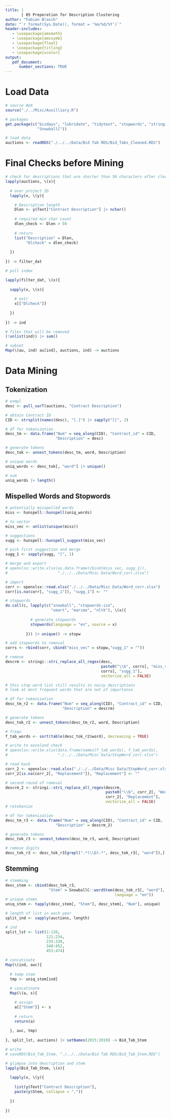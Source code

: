 ```yaml
---
title: |
       | 05 Preperation for Description Clustering
author: "Fabian Blasch"
date: "`r format(Sys.Date(), format = '%m/%d/%Y')`"
header-includes:
   - \usepackage{amsmath}
   - \usepackage{amssymb}
   - \usepackage{float}
   - \usepackage{titling}
   - \usepackage{xcolor}
output: 
   pdf_document:
      number_sections: TRUE
---
```


# Load Data

```r
# source AUX
source("./../Misc/Auxilliary.R")

# packages
get.package(c("bizdays", "lubridate", "tidytext", "stopwords", "stringi",
              "SnowballC"))

# load data
auctions <- readRDS("./../../Data/Bid Tab RDS/Bid_Tabs_Cleaned.RDS")
```

# Final Checks before Mining

```r
# check for descriptions that are shorter than 50 characters after cleaning
lapply(auctions, \(x){
  
  # over project ID
  lapply(x, \(y){

    # Description length
    Dlen <- y$Text["Contract Description"] |> nchar()
    
    # required min char count
    dlen_check <- Dlen > 50
    
    # return
    list("Description" = Dlen,
         "Dlcheck" = dlen_check)
    
  })
  
}) -> filter_dat

# pull index

lapply(filter_dat, \(x){
  
  sapply(x, \(x){
    
    # extr
    x[["Dlcheck"]]
    
  })
  
}) -> ind

# files that will be removed
(!unlist(ind)) |> sum()

# subset
Map(\(au, ind) au[ind], auctions, ind) -> auctions
```
# Data Mining 

## Tokenization

```r
# exmpl 
desc <- pull_varT(auctions, "Contract Description")

# obtain Contract ID
CID <- strsplit(names(desc), "[.]") |> sapply("[[", 2)

# df for tokenization
desc_tm <- data.frame("Num" = seq_along(CID), "Contract_id" = CID, 
                      "Description" = desc)

# generate tokens 
desc_tok <- unnest_tokens(desc_tm, word, Description)

# unique words
uniq_words <- desc_tok[, "word"] |> unique() 

# num
uniq_words |> length()
```

## Mispelled Words and Stopwords

```r
# potentially misspelled words 
miss <- hunspell::hunspell(uniq_words)

# to vector
miss_vec <- unlist(unique(miss))

# suggestions
sugg <- hunspell::hunspell_suggest(miss_vec)

# pick first suggestion and merge
sugg_1 <- sapply(sugg, "[", 1)

# merge and export
# openxlsx::write.xlsx(as.data.frame(cbind(miss_vec, sugg_1)), 
#                      "./../../Data/Misc Data/Word_corr.xlsx")

# import 
corr <- openxlsx::read.xlsx("./../../Data/Misc Data/Word_corr.xlsx")
corr[is.na(corr[, "sugg_1"]), "sugg_1"] <- ""

# stopwords
do.call(c, lapply(c("snowball", "stopwords-iso", 
                    "smart", "marimo", "nltk"), \(x){
           
           # generate stopwords
           stopwords(language = "en", source = x)
           
         })) |> unique() -> stopw

# add stopwords to removal 
corrs <- rbind(corr, cbind("miss_vec" = stopw,"sugg_1" = ""))

# remove 
descrm <- stringi::stri_replace_all_regex(desc, 
                                          paste0("\\b", corrs[, "miss_vec"], "\\b"), 
                                          corrs[, "sugg_1"], 
                                          vectorize_all = FALSE)

# this stop word list still results in noisy descriptions
# look at most frequent words that are not of importance

# df for tokenization
desc_tm_r2 <- data.frame("Num" = seq_along(CID), "Contract_id" = CID, 
                         "Description" = descrm)

# generate tokens 
desc_tok_r2 <- unnest_tokens(desc_tm_r2, word, Description)

# frequ
f_tab_words <- sort(table(desc_tok_r2$word), decreasing = TRUE)

# write to exceland check
# openxlsx::write.xlsx(data.frame(names(f_tab_words), f_tab_words),
#                      "./../../Data/Misc Data/StopWord_corr.xlsx")

# read back
corr_2 <- openxlsx::read.xlsx("./../../Data/Misc Data/StopWord_corr.xlsx")
corr_2[is.na(corr_2[, "Replacement"]), "Replacement"] <- ""

# second round of removal
descrm_2 <- stringi::stri_replace_all_regex(descrm, 
                                            paste0("\\b", corr_2[, "Word"], "\\b"), 
                                            corr_2[, "Replacement"], 
                                            vectorize_all = FALSE)
# retokenize

# df for tokenization
desc_tm_r3 <- data.frame("Num" = seq_along(CID), "Contract_id" = CID, 
                      "Description" = descrm_2)

# generate tokens 
desc_tok_r3 <- unnest_tokens(desc_tm_r3, word, Description)

# remove digits
desc_tok_r3 <- desc_tok_r3[grepl(".*(\\D).*", desc_tok_r3[, "word"]),]
```

## Stemming

```r
# stemming
desc_stem <- cbind(desc_tok_r3, 
                   "Stem" = SnowballC::wordStem(desc_tok_r3[, "word"], 
                                                language = "en"))
# unique stems
uniq_stem <- tapply(desc_stem[, "Stem"], desc_stem[, "Num"], unique)

# length of list in each year
split_ind <- sapply(auctions, length)

# ind
split_lst <- list(1:120, 
                  121:234,
                  235:339,
                  340:452,
                  453:474)

# concatinate
Map(\(ind, auc){
  
  # temp stem
  tmp <- uniq_stem[ind]
  
  # concatinate
  Map(\(a, s){

    # assign
    a[["Stem"]] <- s
    
    # return 
    return(a)
      
  }, auc, tmp)
  
}, split_lst, auctions) |> setNames(2015:2019) -> Bid_Tab_Stem

# write
# saveRDS(Bid_Tab_Stem, "./../../Data/Bid Tab RDS/Bid_Tab_Stem.RDS")

# glimpse into description and stem
lapply(Bid_Tab_Stem, \(x){
  
  lapply(x, \(y){
   
    list(y$Text["Contract Description"],
    paste(y$Stem, collapse = ","))
    
  })
  
})
```

